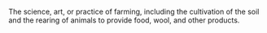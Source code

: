 The science, art, or practice of farming, including the cultivation of the soil and the rearing of
animals to provide food, wool, and other products.
